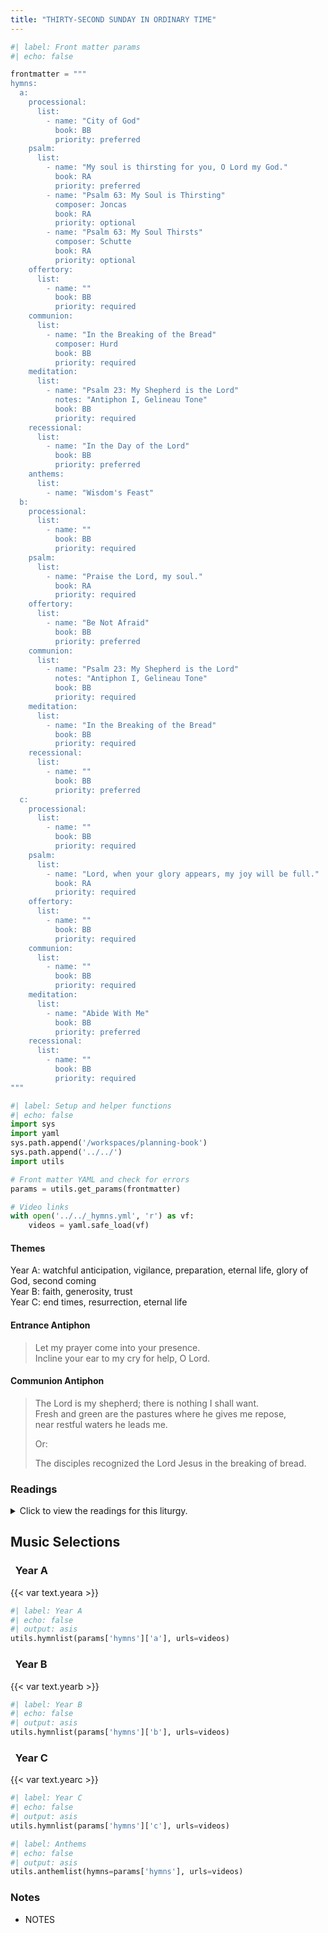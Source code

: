 ```yaml
---
title: "THIRTY-SECOND SUNDAY IN ORDINARY TIME"
---
```


```python
#| label: Front matter params
#| echo: false

frontmatter = """
hymns:
  a:
    processional:
      list:
        - name: "City of God"
          book: BB
          priority: preferred
    psalm:
      list:
        - name: "My soul is thirsting for you, O Lord my God."
          book: RA
          priority: preferred
        - name: "Psalm 63: My Soul is Thirsting"
          composer: Joncas
          book: RA
          priority: optional
        - name: "Psalm 63: My Soul Thirsts"
          composer: Schutte
          book: RA
          priority: optional
    offertory:
      list:
        - name: ""
          book: BB
          priority: required
    communion:
      list:
        - name: "In the Breaking of the Bread"
          composer: Hurd
          book: BB
          priority: required
    meditation:
      list:
        - name: "Psalm 23: My Shepherd is the Lord"
          notes: "Antiphon I, Gelineau Tone"
          book: BB
          priority: required
    recessional:
      list:
        - name: "In the Day of the Lord"
          book: BB
          priority: preferred
    anthems:
      list:
        - name: "Wisdom's Feast"
  b:
    processional:
      list:
        - name: ""
          book: BB
          priority: required
    psalm:
      list:
        - name: "Praise the Lord, my soul."
          book: RA
          priority: required
    offertory:
      list:
        - name: "Be Not Afraid"
          book: BB
          priority: preferred
    communion:
      list:
        - name: "Psalm 23: My Shepherd is the Lord"
          notes: "Antiphon I, Gelineau Tone"
          book: BB
          priority: required
    meditation:
      list:
        - name: "In the Breaking of the Bread"
          book: BB
          priority: required
    recessional:
      list:
        - name: ""
          book: BB
          priority: preferred
  c:
    processional:
      list:
        - name: ""
          book: BB
          priority: required
    psalm:
      list:
        - name: "Lord, when your glory appears, my joy will be full."
          book: RA
          priority: required
    offertory:
      list:
        - name: ""
          book: BB
          priority: required
    communion:
      list:
        - name: ""
          book: BB
          priority: required
    meditation:
      list:
        - name: "Abide With Me"
          book: BB
          priority: preferred
    recessional:
      list:
        - name: ""
          book: BB
          priority: required
"""
```

```python
#| label: Setup and helper functions
#| echo: false
import sys
import yaml
sys.path.append('/workspaces/planning-book')
sys.path.append('../../')
import utils

# Front matter YAML and check for errors
params = utils.get_params(frontmatter)

# Video links
with open('../../_hymns.yml', 'r') as vf:
    videos = yaml.safe_load(vf)
```

:::  {.red}
#### **Themes**
:::

[Year A:]{.red} watchful anticipation, vigilance, preparation, eternal
life, glory of God, second coming  
[Year B:]{.red} faith, generosity, trust  
[Year C:]{.red} end times, resurrection, eternal life  

:::  {.red}
#### **Entrance Antiphon**
:::

> Let my prayer come into your presence.  
> Incline your ear to my cry for help, O Lord.  

:::  {.red}
#### **Communion Antiphon**
:::

> The Lord is my shepherd; there is nothing I shall want.  
> Fresh and green are the pastures where he gives me repose,  
> near restful waters he leads me.  
>
> [Or:]{.red}
>
> The disciples recognized the Lord Jesus in the breaking of bread.  

:::: {.content-visible when-format="html"}
::: {.red}
### Readings
:::

<details>
  <summary>Click to view the readings for this liturgy.</summary>

::: {.red}
### &nbsp; Year A

#### First Reading [Wisdom 6:12-16]{style="float:right" .small}
:::

Resplendent and unfading is wisdom,  
and she is readily perceived by those who love her,  
and found by those who seek her.  
She hastens to make herself known in anticipation of their desire;  
Whoever watches for her at dawn shall not be disappointed,  
for he shall find her sitting by his gate.  
For taking thought of wisdom is the perfection of prudence,  
and whoever for her sake keeps vigil  
shall quickly be free from care;  
because she makes her own rounds, seeking those worthy of her,  
and graciously appears to them in the ways,  
and meets them with all solicitude.  

***

::: {.red}
#### Responsorial Psalm [Psalm 63:2, 3-4, 5-6, 7-8]{style="float:right" .small}
:::

**[℟.]{.red}** **My soul is thirsting for you, O Lord my God.**  

O God, you are my God whom I seek;  
for you my flesh pines and my soul thirsts. 
like the earth, parched, lifeless and without water. **[℟.]{.red}**  

Thus have I gazed toward you in the sanctuary  
to see your power and your glory,  
For your kindness is a greater good than life;  
my lips shall glorify you. **[℟.]{.red}**  

Thus will I bless you while I live;  
lifting up my hands, I will call upon your name.  
As with the riches of a banquet shall my soul be satisfied,  
and with exultant lips my mouth shall praise you. **[℟.]{.red}**  

I will remember you upon my couch,  
and through the night-watches I will meditate on you:  
You are my help,  
and in the shadow of your wings I shout for joy. **[℟.]{.red}**  

***

::: {.red}
#### Second Reading [1 Thessalonians 4:13-18 or 4:13-14]{style="float:right" .small}
:::

We do not want you to be unaware, brothers and sisters,  
about those who have fallen asleep,  
so that you may not grieve like the rest, who have no hope.  
For if we believe that Jesus died and rose,  
so too will God, through Jesus,  
bring with him those who have fallen asleep.  
Indeed, we tell you this, on the word of the Lord,  
that we who are alive,  
who are left until the coming of the Lord,  
will surely not precede those who have fallen asleep.  
For the Lord himself, with a word of command,  
with the voice of an archangel and with the trumpet of God,  
will come down from heaven,  
and the dead in Christ will rise first.  
Then we who are alive, who are left,  
will be caught up together with them in the clouds  
to meet the Lord in the air.   
Thus we shall always be with the Lord.  
Therefore, console one another with these words.  

[Or:]{.red}

We do not want you to be unaware, brothers and sisters,  
about those who have fallen asleep,  
so that you may not grieve like the rest, who have no hope.  
For if we believe that Jesus died and rose,  
so too will God, through Jesus,  
bring with him those who have fallen asleep.  

***

::: {.red}
#### Gospel Acclamation [Matthew 24:42a, 44]{style="float:right" .small}
:::

**[℟.]{.red}** **Alleluia, alleluia.**  
Stay awake and be ready!  
For you do not know on what day your Lord will come. **[℟.]{.red}**  

***

::: {.red}
#### Gospel [Matthew 25:1-13]{style="float:right" .small}
:::

Jesus told his disciples this parable:  
"The kingdom of heaven will be like ten virgins  
who took their lamps and went out to meet the bridegroom.  
Five of them were foolish and five were wise.  
The foolish ones, when taking their lamps,  
brought no oil with them,  
but the wise brought flasks of oil with their lamps.  
Since the bridegroom was long delayed,  
they all became drowsy and fell asleep.  
At midnight, there was a cry,  
'Behold, the bridegroom! Come out to meet him!'  
Then all those virgins got up and trimmed their lamps.  
The foolish ones said to the wise,  
'Give us some of your oil,  
for our lamps are going out.'  
But the wise ones replied,  
'No, for there may not be enough for us and you.  
Go instead to the merchants and buy some for yourselves.'  
While they went off to buy it,  
the bridegroom came  
and those who were ready went into the wedding feast with him.  
Then the door was locked.  
Afterwards the other virgins came and said,  
'Lord, Lord, open the door for us!'  
But he said in reply,  
'Amen, I say to you, I do not know you.'  
Therefore, stay awake,  
for you know neither the day nor the hour."  

::: {.centered}
{{< var symbols.cross >}} &nbsp; {{< var symbols.cross >}} &nbsp; {{< var symbols.cross >}}
:::

::: {.red}
### &nbsp; Year B

#### First Reading [1 Kings 17:10-16]{style="float:right" .small}
:::

In those days, Elijah the prophet went to Zarephath.  
As he arrived at the entrance of the city,  
a widow was gathering sticks there; he called out to her,  
"Please bring me a small cupful of water to drink."  
She left to get it, and he called out after her,  
"Please bring along a bit of bread."  
She answered, "As the LORD, your God, lives,  
I have nothing baked; there is only a handful of flour in my jar  
and a little oil in my jug.  
Just now I was collecting a couple of sticks,  
to go in and prepare something for myself and my son;  
when we have eaten it, we shall die."   
Elijah said to her, "Do not be afraid.  
Go and do as you propose.  
But first make me a little cake and bring it to me.  
Then you can prepare something for yourself and your son.  
For the LORD, the God of Israel, says,  
'The jar of flour shall not go empty,  
nor the jug of oil run dry,  
until the day when the LORD sends rain upon the earth.'"  
She left and did as Elijah had said.  
She was able to eat for a year, and he and her son as well;  
the jar of flour did not go empty,  
nor the jug of oil run dry,  
as the LORD had foretold through Elijah.  

***

::: {.red}
#### Responsorial Psalm [Ps 146:7, 8-9, 9-10]{style="float:right" .small}
:::

**[℟.]{.red}** **Praise the Lord, my soul!**  
[Or:]{.red}  
**[℟.]{.red}** **Alleluia.**  

The LORD keeps faith forever,  
secures justice for the oppressed,  
gives food to the hungry.  
The LORD sets captives free. **[℟.]{.red}**  

The LORD gives sight to the blind.  
The LORD raises up those who were bowed down;  
the LORD loves the just.  
The LORD protects strangers. **[℟.]{.red}**  

The fatherless and the widow he sustains,  
but the way of the wicked he thwarts.  
The LORD shall reign forever;  
your God, O Zion, through all generations. Alleluia. **[℟.]{.red}**  

***

::: {.red}
#### Second Reading [Hebrews 9:24-28]{style="float:right" .small}
:::

Christ did not enter into a sanctuary made by hands,  
a copy of the true one, but heaven itself,  
that he might now appear before God on our behalf.  
Not that he might offer himself repeatedly,  
as the high priest enters each year into the sanctuary  
with blood that is not his own;  
if that were so, he would have had to suffer repeatedly  
from the foundation of the world.  
But now once for all he has appeared at the end of the ages  
to take away sin by his sacrifice.  
Just as it is appointed that human beings die once,  
and after this the judgment, so also Christ,  
offered once to take away the sins of many,  
will appear a second time, not to take away sin  
but to bring salvation to those who eagerly await him.  

***

::: {.red}
#### Gospel Acclamation [Matthew 5:3]{style="float:right" .small}
:::

**[℟.]{.red}** **Alleluia, alleluia.**  
Blessed are the poor in spirit,  
for theirs is the kingdom of heaven. **[℟.]{.red}**  

***

::: {.red}
#### Gospel [Mark 12:38-44 or 12:41-44]{style="float:right" .small}
:::

In the course of his teaching Jesus said to the crowds,  
"Beware of the scribes, who like to go around in long robes  
and accept greetings in the marketplaces,  
seats of honor in synagogues,   
and places of honor at banquets.  
They devour the houses of widows and, as a pretext  
recite lengthy prayers.  
They will receive a very severe condemnation."  

He sat down opposite the treasury  
and observed how the crowd put money into the treasury.  
Many rich people put in large sums.  
A poor widow also came and put in two small coins worth a few cents.  
Calling his disciples to himself, he said to them,  
"Amen, I say to you, this poor widow put in more  
than all the other contributors to the treasury.  
For they have all contributed from their surplus wealth,  
but she, from her poverty, has contributed all she had,  
her whole livelihood."  

[Or:]{.red}  

Jesus sat down opposite the treasury  
and observed how the crowd put money into the treasury.  
Many rich people put in large sums.  
A poor widow also came and put in two small coins worth a few cents.  
Calling his disciples to himself, he said to them,  
"Amen, I say to you, this poor widow put in more  
than all the other contributors to the treasury.  
For they have all contributed from their surplus wealth,  
but she, from her poverty, has contributed all she had,  
her whole livelihood."  

::: {.centered}
{{< var symbols.cross >}} &nbsp; {{< var symbols.cross >}} &nbsp; {{< var symbols.cross >}}
:::

::: {.red}
### &nbsp; Year C

#### First Reading [2 Maccabees 7:1-2, 9-14]{style="float:right" .small}
:::

It happened that seven brothers with their mother were arrested  
and tortured with whips and scourges by the king,  
to force them to eat pork in violation of God's law.  
One of the brothers, speaking for the others, said:  
"What do you expect to achieve by questioning us?  
We are ready to die rather than transgress the laws of our ancestors."  

At the point of death he said:  
"You accursed fiend, you are depriving us of this present life,  
but the King of the world will raise us up to live again forever.  
It is for his laws that we are dying."  

After him the third suffered their cruel sport.  
He put out his tongue at once when told to do so,  
and bravely held out his hands, as he spoke these noble words:  
"It was from Heaven that I received these;  
for the sake of his laws I disdain them;  
from him I hope to receive them again."  
Even the king and his attendants marveled at the young man's courage,  
because he regarded his sufferings as nothing.  

After he had died,  
they tortured and maltreated the fourth brother in the same way.  
When he was near death, he said,  
"It is my choice to die at the hands of men  
with the hope God gives of being raised up by him;  
but for you, there will be no resurrection to life."  

***

::: {.red}
#### Responsorial Psalm [Psalm 17:1, 5-6, 8, 15]{style="float:right" .small}
:::

**[℟.]{.red}** **Lord, when your glory appears, my joy will be full.**  

Hear, O LORD, a just suit;  
attend to my outcry;  
hearken to my prayer from lips without deceit. **[℟.]{.red}**  

My steps have been steadfast in your paths,  
my feet have not faltered.  
I call upon you, for you will answer me, O God;  
incline your ear to me; hear my word. **[℟.]{.red}**  

Keep me as the apple of your eye,  
hide me in the shadow of your wings.  
But I in justice shall behold your face;  
on waking I shall be content in your presence. **[℟.]{.red}**  

***

::: {.red}
#### Second Reading [2 Thessalonians 2:16-3:5]{style="float:right" .small}
:::

Brothers and sisters:  
May our Lord Jesus Christ himself and God our Father,  
who has loved us and given us everlasting encouragement  
and good hope through his grace,  
encourage your hearts and strengthen them in every good deed
and word.  

Finally, brothers and sisters, pray for us,  
so that the word of the Lord may speed forward and be glorified,  
as it did among you,  
and that we may be delivered from perverse and wicked people,  
for not all have faith.  
But the Lord is faithful;  
he will strengthen you and guard you from the evil one.  
We are confident of you in the Lord that what we instruct you,  
you are doing and will continue to do.  
May the Lord direct your hearts to the love of God  
and to the endurance of Christ.  

***

::: {.red}
#### Gospel Acclamation [Revelation 1:5a, 6b]{style="float:right" .small}
:::

**[℟.]{.red}** **Alleluia, alleluia.**  
Jesus Christ is the firstborn of the dead;  
to him be glory and power, forever and ever. **[℟.]{.red}**  

***

::: {.red}
#### Gospel [Luke 20:27-38 or 20:27, 34-38]{style="float:right" .small}
:::

Some Sadducees, those who deny that there is a resurrection,  
came forward and put this question to Jesus, saying,  
"Teacher, Moses wrote for us,  
If someone's brother dies leaving a wife but no child,  
his brother must take the wife  
and raise up descendants for his brother.  
Now there were seven brothers;  
the first married a woman but died childless.  
Then the second and the third married her,  
and likewise all the seven died childless.  
Finally the woman also died.  
Now at the resurrection whose wife will that woman be?  
For all seven had been married to her."  
Jesus said to them,  
"The children of this age marry and remarry;  
but those who are deemed worthy to attain to the coming age  
and to the resurrection of the dead  
neither marry nor are given in marriage.  
They can no longer die,  
for they are like angels;  
and they are the children of God  
because they are the ones who will rise.  
That the dead will rise  
even Moses made known in the passage about the bush,  
when he called out 'Lord,'  
the God of Abraham, the God of Isaac, and the God of Jacob;  
and he is not God of the dead, but of the living,  
for to him all are alive."  

[Or:]{.red}  

Some Sadducees, those who deny that there is a resurrection,
came forward.  

Jesus said to them,  
"The children of this age marry and remarry;  
but those who are deemed worthy to attain to the coming age  
and to the resurrection of the dead  
neither marry nor are given in marriage.  
They can no longer die,  
for they are like angels;  
and they are the children of God  
because they are the ones who will rise.  
That the dead will rise  
even Moses made known in the passage about the bush,  
when he called out 'Lord,'  
the God of Abraham, the God of Isaac, and the God of Jacob;  
and he is not God of the dead, but of the living,  
for to him all are alive."  

::: {.centered}
{{< var symbols.cross >}} &nbsp; {{< var symbols.cross >}} &nbsp; {{< var symbols.cross >}}
:::

</details>
::::

::: {.red}
## Music Selections
:::

::: {.titlered}
### &nbsp; Year A
:::
{{< var text.yeara >}}

```python
#| label: Year A
#| echo: false
#| output: asis
utils.hymnlist(params['hymns']['a'], urls=videos)
```

::: {.titlered}
### &nbsp; Year B
:::
{{< var text.yearb >}}

```python
#| label: Year B
#| echo: false
#| output: asis
utils.hymnlist(params['hymns']['b'], urls=videos)
```

::: {.titlered}
### &nbsp; Year C
:::
{{< var text.yearc >}}

```python
#| label: Year C
#| echo: false
#| output: asis
utils.hymnlist(params['hymns']['c'], urls=videos)
```


```python
#| label: Anthems
#| echo: false
#| output: asis
utils.anthemlist(hymns=params['hymns'], urls=videos)
```

::: {.red}
### Notes
:::

* NOTES